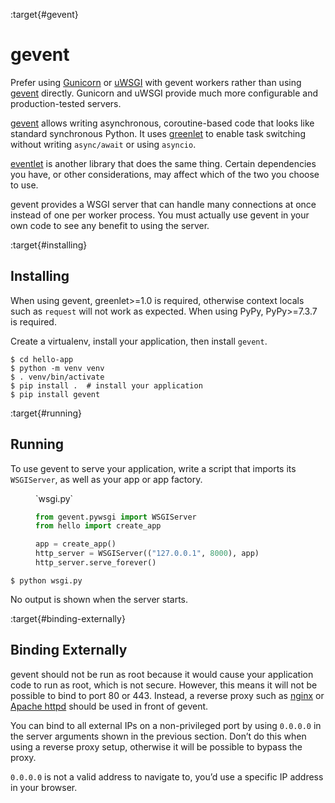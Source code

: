 :target{#gevent}

# gevent

Prefer using [Gunicorn](gunicorn.mdx) or [uWSGI](uwsgi.mdx) with gevent workers rather
than using [gevent](https://www.gevent.org/) directly. Gunicorn and uWSGI provide much more
configurable and production-tested servers.

[gevent](https://www.gevent.org/) allows writing asynchronous, coroutine-based code that looks
like standard synchronous Python. It uses [greenlet](https://greenlet.readthedocs.io/en/latest/) to enable task
switching without writing `async/await` or using `asyncio`.

[eventlet](eventlet.mdx) is another library that does the same thing. Certain
dependencies you have, or other considerations, may affect which of the
two you choose to use.

gevent provides a WSGI server that can handle many connections at once
instead of one per worker process. You must actually use gevent in your
own code to see any benefit to using the server.

:target{#installing}

## Installing

When using gevent, greenlet>=1.0 is required, otherwise context locals
such as `request` will not work as expected. When using PyPy,
PyPy>=7.3.7 is required.

Create a virtualenv, install your application, then install `gevent`.

```text
$ cd hello-app
$ python -m venv venv
$ . venv/bin/activate
$ pip install .  # install your application
$ pip install gevent
```

:target{#running}

## Running

To use gevent to serve your application, write a script that imports its
`WSGIServer`, as well as your app or app factory.

<figure id="id2">
  <figcaption>
    `wsgi.py`
  </figcaption>

  ```python
  from gevent.pywsgi import WSGIServer
  from hello import create_app

  app = create_app()
  http_server = WSGIServer(("127.0.0.1", 8000), app)
  http_server.serve_forever()
  ```
</figure>

```text
$ python wsgi.py
```

No output is shown when the server starts.

:target{#binding-externally}

## Binding Externally

gevent should not be run as root because it would cause your
application code to run as root, which is not secure. However, this
means it will not be possible to bind to port 80 or 443. Instead, a
reverse proxy such as [nginx](nginx.mdx) or [Apache httpd](apache-httpd.mdx) should be used
in front of gevent.

You can bind to all external IPs on a non-privileged port by using
`0.0.0.0` in the server arguments shown in the previous section. Don’t
do this when using a reverse proxy setup, otherwise it will be possible
to bypass the proxy.

`0.0.0.0` is not a valid address to navigate to, you’d use a specific
IP address in your browser.
